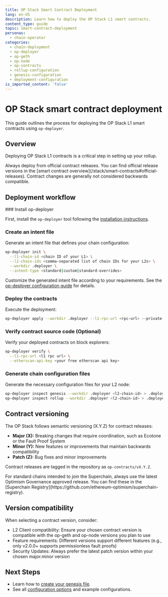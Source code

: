 ```yaml
---
title: OP Stack Smart Contract Deployment
lang: en-US
description: Learn how to deploy the OP Stack L1 smart contracts.
content_type: guide
topic: smart-contract-deployment
personas:
  - chain-operator
categories:
  - chain-deployment
  - op-deployer
  - op-geth
  - op-node
  - op-contracts
  - rollup-configuration
  - genesis-configuration
  - deployment-configuration
is_imported_content: 'false'
---
```



# OP Stack smart contract deployment

This guide outlines the process for deploying the OP Stack L1 smart contracts using `op-deployer`.

## Overview

Deploying OP Stack L1 contracts is a critical step in setting up your rollup.

<Callout type="warning">
  Always deploy from official contract releases. You can find official release versions in the
  [smart contract overview](/stack/smart-contracts#official-releases). Contract changes are
  generally not considered backwards compatible.
</Callout>

## Deployment workflow

<Steps>
  ### Install op-deployer

  First, install the `op-deployer` tool following the [installation instructions](/operators/chain-operators/tools/op-deployer#installation).

  ### Create an intent file

  Generate an intent file that defines your chain configuration:

  ```bash
  op-deployer init \
    --l1-chain-id <chain ID of your L1> \
    --l2-chain-ids <comma-separated list of chain IDs for your L2s> \
    --workdir .deployer \
    --intent-type <standard|custom|standard-overrides>
  ```

  Customize the generated intent file according to your requirements. See the [op-deployer configuration guide](/operators/chain-operators/tools/op-deployer#understanding-the-intenttoml-fields) for details.

  ### Deploy the contracts

  Execute the deployment:

  ```bash
  op-deployer apply --workdir .deployer --l1-rpc-url <rpc-url> --private-key <private key hex>
  ```

  ### Verify contract source code (Optional)

  Verify your deployed contracts on block explorers:

  ```bash
  op-deployer verify \
    --l1-rpc-url <l1 rpc url> \
    --etherscan-api-key <your free etherscan api key>
  ```

  ### Generate chain configuration files

  Generate the necessary configuration files for your L2 node:

  ```bash
  op-deployer inspect genesis --workdir .deployer <l2-chain-id> > .deployer/genesis.json
  op-deployer inspect rollup --workdir .deployer <l2-chain-id> > .deployer/rollup.json
  ```
</Steps>

## Contract versioning

The OP Stack follows semantic versioning (X.Y.Z) for contract releases:

*   **Major (X):** Breaking changes that require coordination, such as Ecotone or the Fault Proof System
*   **Minor (Y):** New features or improvements that maintain backwards compatibility
*   **Patch (Z):** Bug fixes and minor improvements

Contract releases are tagged in the repository as `op-contracts/vX.Y.Z`.

<Callout type="info">
  For standard chains intended to join the Superchain, always use the latest Optimism Governance approved
  release. You can find these in the [Superchain Registry](https://github.com/ethereum-optimism/superchain-registry).
</Callout>

## Version compatibility

When selecting a contract version, consider:

*   L2 Client compatibility: Ensure your chosen contract version is compatible with the op-geth and op-node versions you plan to use
*   Feature requirements: Different versions support different features (e.g., only v2.0.0+ supports permissionless fault proofs)
*   Security Updates: Always prefer the latest patch version within your chosen major.minor version

## Next Steps

*   Learn how to [create your genesis file](/operators/chain-operators/deploy/genesis).
*   See all [configuration options](/operators/chain-operators/configuration/rollup) and example configurations.
